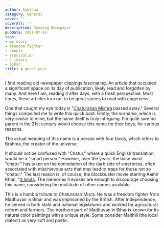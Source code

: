```yaml
---
author: Santanu
category: General
cover: ''
coverAlt: ''
description: Reading Newspaper
pubDate: 2011-07-14
tags:
- my diary
- freedom fighter
- people
- translation
- 3 idiots
- bihar
title: A quick post
---
```


I find reading old newspaper clippings fascinating. An article that occupied a significant space on its day of publication, likely read and forgotten by many. And here I am, reading it after days, with a fresh perspective. Most times, these articles turn out to be great stories to read with eagerness.

One that caught my eye today is "[Chaturanan Mishra](http://en.wikipedia.org/wiki/Chaturanan_Mishra "C Mishra") passed away." Several things compelled me to write this quick post. Firstly, the surname, which is very similar to mine, but the name itself is truly intriguing. I'm quite sure no parent in the 21st century would choose this name for their boys, for various reasons.

The actual meaning of this name is a person with four faces, which refers to Brahma, the creator of the universe.

It should not be confused with "Chatur," where a quick English translation would be a "smart person." However, over the years, the base word "chatur" has taken on the connotation of the dark side of smartness, often associated with mischievous acts that may lead to traps for those not so "chatur." The last reason is, of course, the blockbuster movie starring Aamir Khan, "[3 Idiots](http://en.wikipedia.org/wiki/3_Idiots "3 - Idiots"). The memories it evokes are enough to discourage choosing this name, considering the multitude of other names available.

This is a humble tribute to Chaturanan Misra. He was a freedom fighter from Madhuvan in Bihar and was imprisoned by the British. After independence, he served in both state and national legislatures and worked for agricultural reform and farmers. The northern part of Madhuvan in Bihar is known for its natural color paintings with a unique style. Some consider Maithili (the local dialect) as very soft and poetic.